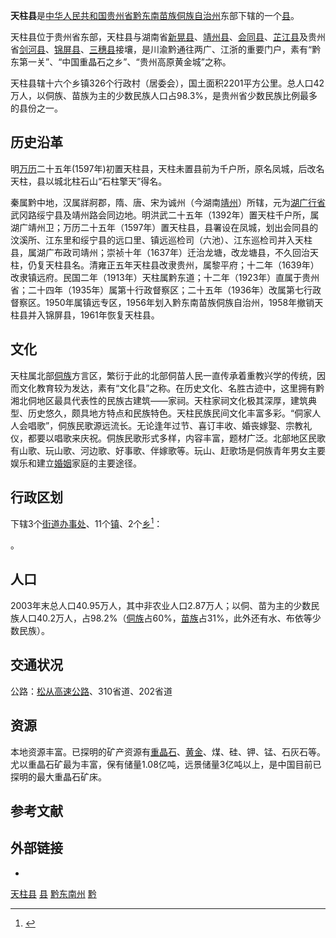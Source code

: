 {{Infobox China County
| county =天柱县
| Photo =
| Photoname=
| map =
| map size =
| Pinyin =
| Belong =[[贵州省|贵州省]][[黔东南苗族侗族自治州|黔东南苗族侗族自治州]]
| Types= [[县|县]]
| admincode =
| founded =
| seat =
| officerTitle=
| officer =
| division =
| town=
| township=
| subdistrict=
| dialect=
| post code=556600
| phone code =
| coordinate =
| area =2201
| area land =
| area water =
| census yr =2013
| pop =42万
| density =
| GDP =26.8亿（2010年）
| web =http://www.tianzhu.gov.cn
}}

'''天柱县'''是[[中华人民共和国|中华人民共和国]][[贵州省|贵州省]][[黔东南苗族侗族自治州|黔东南苗族侗族自治州]]东部下辖的一个[[县|县]]。

天柱县位于贵州省东部，天柱县与湖南省[[新晃县|新晃县]]、[[靖州县|靖州县]]、[[会同县|会同县]]、[[芷江县|芷江县]]及贵州省[[剑河县|剑河县]]、[[锦屏县|锦屏县]]、[[三穗县|三穗县]]接壤，是川渝黔通往两广、江浙的重要门户，素有“黔东第一关”、“中国重晶石之乡”、“贵州高原黄金城”之称。

天柱县辖十六个乡镇326个行政村（居委会），国土面积2201平方公里。总人口42万人，以侗族、苗族为主的少数民族人口占98.3%，是贵州省少数民族比例最多的县份之一。

==历史沿革==
明[[万历|万历]]二十五年(1597年)初置天柱县，天柱未置县前为千户所，原名凤城，后改名天柱，县以城北柱石山“石柱擎天”得名。

秦属黔中地，汉属牂牁郡，隋、唐、宋为诚州（今湖南[[靖州|靖州]]）所辖，元为[[湖广行省|湖广行省]]武冈路绥宁县及靖州路会同边地。明洪武二十五年（1392年）置天柱千户所，属湖广靖州卫；万历二十五年（1597年）置天柱县，县署设在凤城，划出会同县的汶溪所、江东里和绥宁县的远口里、镇远巡检司（六池）、江东巡检司并入天柱县，属湖广布政司靖州；崇祯十年（1637年）迁治龙塘，改龙塘县，不久回治天柱，仍复天柱县名。清雍正五年天柱县改隶贵州，属黎平府；十二年（1639年）改隶镇远府。民国二年（1913年）天柱属黔东道；十二年（1923年）直属于贵州省；二十四年（1935年）属第十行政督察区；二十五年（1936年）改属第七行政督察区。1950年属镇远专区，1956年划入黔东南苗族侗族自治州，1958年撤销天柱县并入锦屏县，1961年恢复天柱县。

==文化==
天柱属北部[[侗族|侗族]]方言区，繁衍于此的北部侗苗人民一直传承着重教兴学的传统，因而文化教育较为发达，素有“文化县”之称。在历史文化、名胜古迹中，这里拥有黔湘北侗地区最具代表性的民族古建筑——家祠。天柱家祠文化极其深厚，建筑典型、历史悠久，颇具地方特点和民族特色。天柱民族民间文化丰富多彩。“侗家人人会唱歌”，侗族民歌源远流长。无论逢年过节、喜订丰收、婚丧嫁娶、宗教礼仪，都要以唱歌来庆祝。侗族民歌形式多样，内容丰富，题材广泛。北部地区民歌有山歌、玩山歌、河边歌、好事歌、伴嫁歌等。玩山、赶歌场是侗族青年男女主要娱乐和建立[[婚姻|婚姻]]家庭的主要途径。

== 行政区划 ==
{{PAGENAMEBASE}}下辖3个[[街道办事处|街道办事处]]、11个[[行政建制镇|镇]]、2个[[乡_(中华人民共和国)|乡]]<ref>{{PRC admin/ref sgc|52/26/27}}</ref>：

{{PRC admin/children|52/26/27}}。

== 人口 ==
2003年末总人口40.95万人，其中非农业人口2.87万人；以侗、苗为主的少数民族人口40.2万人，占98.2%（[[侗族|侗族]]占60%，[[苗族|苗族]]占31%，此外还有水、布依等少数民族）。

==交通状况==
公路：[[松从高速公路|松从高速公路]]、310省道、202省道

==资源==
本地资源丰富。已探明的矿产资源有[[重晶石|重晶石]]、[[黄金|黄金]]、煤、硅、钾、锰、石灰石等。尤以重晶石矿最为丰富，保有储量1.08亿吨，远景储量3亿吨以上，是中国目前已探明的最大重晶石矿床。

== 参考文献 ==
{{reflist}}

== 外部链接 ==
* {{Official website|http://www.tianzhu.gov.cn/|name=天柱县人民政府}}

{{天柱县行政区划}}
{{黔东南苗族侗族自治州行政区划}}
{{贵州行政区划}}
{{国家级贫困县|前}}

[[Category:天柱县|]]
[[Category:黔东南州县市|县]]
[[Category:贵州县份|黔东南州]]
[[Category:原国家级贫困县|黔]]